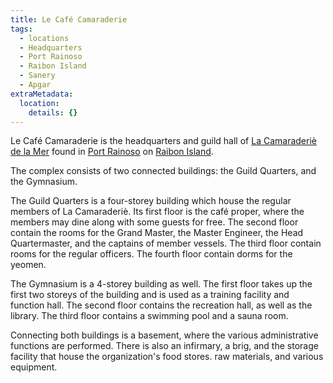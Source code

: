 ```yaml
---
title: Le Café Camaraderie
tags:
  - locations
  - Headquarters
  - Port Rainoso
  - Raibon Island
  - Sanery
  - Apgar
extraMetadata:
  location:
    details: {}
---
```


Le Café Camaraderie is the headquarters and guild hall of
[La Camaraderiè de la Mer](../organizations/la-camaraderie.mdx) found in
[Port Rainoso](./port-rainoso.mdx) on [Raibon Island](./raibon-island.mdx).

The complex consists of two connected buildings: the Guild Quarters, and the
Gymnasium.

The Guild Quarters is a four-storey building which house the regular members of
La Camaraderiè. Its first floor is the café proper, where the members may dine
along with some guests for free. The second floor contain the rooms for the
Grand Master, the Master Engineer, the Head Quartermaster, and the captains of
member vessels. The third floor contain rooms for the regular officers. The
fourth floor contain dorms for the yeomen.

The Gymnasium is a 4-storey building as well. The first floor takes up the first
two storeys of the building and is used as a training facility and function
hall. The second floor contains the recreation hall, as well as the library. The
third floor contains a swimming pool and a sauna room.

Connecting both buildings is a basement, where the various administrative
functions are performed. There is also an infirmary, a brig, and the storage
facility that house the organization's food stores. raw materials, and various
equipment.
